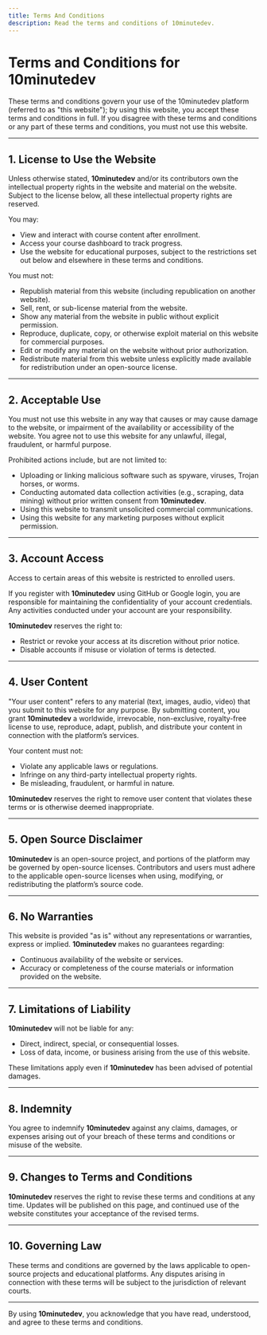 ```yaml
---
title: Terms And Conditions
description: Read the terms and conditions of 10minutedev.
---
```


# Terms and Conditions for 10minutedev

These terms and conditions govern your use of the 10minutedev platform (referred to as "this website"); by using this website, you accept these terms and conditions in full. If you disagree with these terms and conditions or any part of these terms and conditions, you must not use this website.

---

## 1. License to Use the Website

Unless otherwise stated, **10minutedev** and/or its contributors own the intellectual property rights in the website and material on the website. Subject to the license below, all these intellectual property rights are reserved.

You may:

- View and interact with course content after enrollment.
- Access your course dashboard to track progress.
- Use the website for educational purposes, subject to the restrictions set out below and elsewhere in these terms and conditions.

You must not:

- Republish material from this website (including republication on another website).
- Sell, rent, or sub-license material from the website.
- Show any material from the website in public without explicit permission.
- Reproduce, duplicate, copy, or otherwise exploit material on this website for commercial purposes.
- Edit or modify any material on the website without prior authorization.
- Redistribute material from this website unless explicitly made available for redistribution under an open-source license.

---

## 2. Acceptable Use

You must not use this website in any way that causes or may cause damage to the website, or impairment of the availability or accessibility of the website. You agree not to use this website for any unlawful, illegal, fraudulent, or harmful purpose.

Prohibited actions include, but are not limited to:

- Uploading or linking malicious software such as spyware, viruses, Trojan horses, or worms.
- Conducting automated data collection activities (e.g., scraping, data mining) without prior written consent from **10minutedev**.
- Using this website to transmit unsolicited commercial communications.
- Using this website for any marketing purposes without explicit permission.

---

## 3. Account Access

Access to certain areas of this website is restricted to enrolled users.

If you register with **10minutedev** using GitHub or Google login, you are responsible for maintaining the confidentiality of your account credentials. Any activities conducted under your account are your responsibility.

**10minutedev** reserves the right to:

- Restrict or revoke your access at its discretion without prior notice.
- Disable accounts if misuse or violation of terms is detected.

---

## 4. User Content

"Your user content" refers to any material (text, images, audio, video) that you submit to this website for any purpose. By submitting content, you grant **10minutedev** a worldwide, irrevocable, non-exclusive, royalty-free license to use, reproduce, adapt, publish, and distribute your content in connection with the platform’s services.

Your content must not:

- Violate any applicable laws or regulations.
- Infringe on any third-party intellectual property rights.
- Be misleading, fraudulent, or harmful in nature.

**10minutedev** reserves the right to remove user content that violates these terms or is otherwise deemed inappropriate.

---

## 5. Open Source Disclaimer

**10minutedev** is an open-source project, and portions of the platform may be governed by open-source licenses. Contributors and users must adhere to the applicable open-source licenses when using, modifying, or redistributing the platform’s source code.

---

## 6. No Warranties

This website is provided "as is" without any representations or warranties, express or implied. **10minutedev** makes no guarantees regarding:

- Continuous availability of the website or services.
- Accuracy or completeness of the course materials or information provided on the website.

---

## 7. Limitations of Liability

**10minutedev** will not be liable for any:

- Direct, indirect, special, or consequential losses.
- Loss of data, income, or business arising from the use of this website.

These limitations apply even if **10minutedev** has been advised of potential damages.

---

## 8. Indemnity

You agree to indemnify **10minutedev** against any claims, damages, or expenses arising out of your breach of these terms and conditions or misuse of the website.

---

## 9. Changes to Terms and Conditions

**10minutedev** reserves the right to revise these terms and conditions at any time. Updates will be published on this page, and continued use of the website constitutes your acceptance of the revised terms.

---

## 10. Governing Law

These terms and conditions are governed by the laws applicable to open-source projects and educational platforms. Any disputes arising in connection with these terms will be subject to the jurisdiction of relevant courts.

---

By using **10minutedev**, you acknowledge that you have read, understood, and agree to these terms and conditions.
